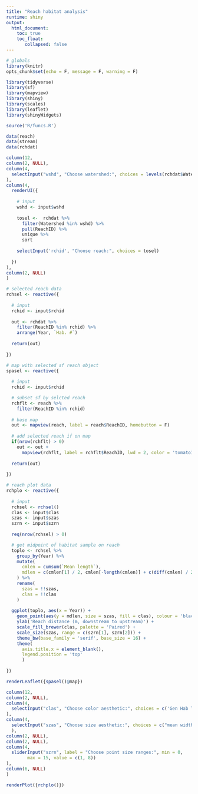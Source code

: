 ```yaml
---
title: "Reach habitat analysis"
runtime: shiny
output: 
  html_document:
    toc: true
    toc_float: 
       collapsed: false
---
```


```r
# globals
library(knitr)
opts_chunk$set(echo = F, message = F, warning = F)

library(tidyverse)
library(sf)
library(mapview)
library(shiny)
library(scales)
library(leaflet)
library(shinyWidgets)

source('R/funcs.R')

data(reach)
data(stream)
data(rchdat)
```

```r
column(12,
column(2, NULL),
column(4, 
  selectInput("wshd", "Choose watershed:", choices = levels(rchdat$Watershed), selected = 'SLR-main')
),
column(4, 
  renderUI({
    
    # input
    wshd <- input$wshd
    
    tosel <-  rchdat %>% 
      filter(Watershed %in% wshd) %>% 
      pull(ReachID) %>% 
      unique %>% 
      sort
    
    selectInput('rchid', "Choose reach:", choices = tosel)
    
  })
),
column(2, NULL)
)
```

```r
# selected reach data
rchsel <- reactive({
  
  # input
  rchid <- input$rchid
  
  out <- rchdat %>% 
    filter(ReachID %in% rchid) %>% 
    arrange(Year, `Hab. #`)
  
  return(out)
  
})

# map with selected sf reach object
spasel <- reactive({
  
  # input
  rchid <- input$rchid

  # subset sf by selcted reach
  rchflt <- reach %>% 
    filter(ReachID %in% rchid)
  
  # base map
  out <- mapview(reach, label = reach$ReachID, homebutton = F) 
  
  # add selected reach if on map
  if(nrow(rchflt) > 0)
    out <- out +
      mapview(rchflt, label = rchflt$ReachID, lwd = 2, color = 'tomato1')
    
  return(out)
  
})

# reach plot data
rchplo <- reactive({
  
  # input 
  rchsel <- rchsel()
  clas <- input$clas
  szas <- input$szas
  szrn <- input$szrn
  
  req(nrow(rchsel) > 0)

  # get midpoint of habitat sample on reach
  toplo <- rchsel %>% 
    group_by(Year) %>% 
    mutate(
      cmlen = cumsum(`Mean length`),
      mdlen = c(cmlen[1] / 2, cmlen[-length(cmlen)] + c(diff(cmlen) / 2))
    ) %>% 
    rename(
      szas = !!szas,
      clas = !!clas
    )
  
  ggplot(toplo, aes(x = Year)) + 
    geom_point(aes(y = mdlen, size = szas, fill = clas), colour = 'black', pch = 21, alpha = 0.9)+ 
    ylab('Reach distance (m, downstream to upstream)') + 
    scale_fill_brewer(clas, palette = 'Paired') + 
    scale_size(szas, range = c(szrn[1], szrn[2])) + 
    theme_bw(base_family = 'serif', base_size = 16) + 
    theme(
      axis.title.x = element_blank(), 
      legend.position = 'top'
      )
  
})
```

```r
renderLeaflet({spasel()@map})
```

```r
column(12,
column(2, NULL),
column(4, 
  selectInput("clas", "Choose color aesthetic:", choices = c('Gen Hab Type', 'Hab. type', 'wood'), selected = 'Gen Hab Type')
),
column(4, 
  selectInput("szas", "Choose size aesthetic:", choices = c("mean width", "mean depth", "max depth", "avg. embedd.", "escape cover", "% fines", "% shade", "% deciduous", "cover/ length", "cover/ perimeter"), selected = 'mean width')
  ),
column(2, NULL),
column(2, NULL),
column(4, 
  sliderInput("szrn", label = "Choose point size ranges:", min = 0, 
        max = 15, value = c(1, 8))
), 
column(6, NULL)
)
```

```r
renderPlot({rchplo()})
```



